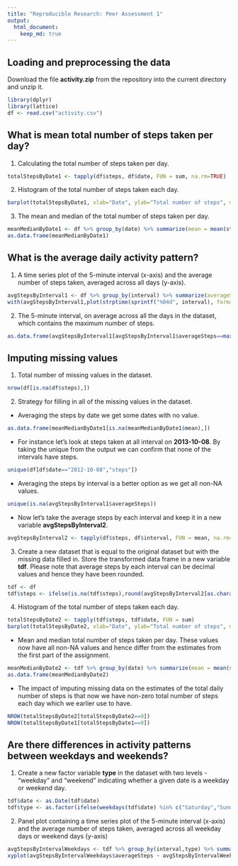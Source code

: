 ```yaml
---
title: "Reproducible Research: Peer Assessment 1"
output: 
  html_document: 
    keep_md: true
---
```



## Loading and preprocessing the data

Download the file **activity.zip** from the repository into the current directory and unzip it.
```r
library(dplyr)
library(lattice)
df <- read.csv("activity.csv")
```

## What is mean total number of steps taken per day?

1. Calculating the total number of steps taken per day.
```r
totalStepsByDate1 <- tapply(df$steps, df$date, FUN = sum, na.rm=TRUE)
```

2. Histogram of the total number of steps taken each day.
```r
barplot(totalStepsByDate1, xlab="Date", ylab="Total number of steps", main="Total number of steps taken each day")
```

3. The mean and median of the total number of steps taken per day.
```r
meanMedianByDate1 <- df %>% group_by(date) %>% summarize(mean = mean(steps, na.rm=TRUE), median = median(steps, na.rm=TRUE))
as.data.frame(meanMedianByDate1)
```

## What is the average daily activity pattern?

1. A time series plot of the 5-minute interval (x-axis) and the average number of steps taken, averaged across all days (y-axis).
```r
avgStepsByInterval1 <- df %>% group_by(interval) %>% summarize(averageSteps = mean(steps, na.rm=TRUE))
with(avgStepsByInterval1,plot(strptime(sprintf("%04d", interval), format="%H%M"),averageSteps,type="l", xlab="Interval", ylab="Average number of steps taken", main="Average daily activity pattern"))
```

2. The 5-minute interval, on average across all the days in the dataset, which contains the maximum number of steps.
```r
as.data.frame(avgStepsByInterval1[avgStepsByInterval1$averageSteps==max(avgStepsByInterval1$averageSteps),])[,1]
```

## Imputing missing values

1. Total number of missing values in the dataset.
```r
nrow(df[is.na(df$steps),])
```

2. Strategy for filling in all of the missing values in the dataset.
- Averaging the steps by date we get some dates with no value.
```r
as.data.frame(meanMedianByDate1[is.na(meanMedianByDate1$mean),])
```
- For instance let's look at steps taken at all interval on **2013-10-08**. By taking the unique from the output we can confirm that none of the intervals have steps.
```r
unique(df[df$date=="2012-10-08","steps"])
```
- Averaging the steps by interval is a better option as we get all non-NA values.
```r
unique(is.na(avgStepsByInterval1$averageSteps))
```
- Now let's take the average steps by each interval and keep it in a new variable **avgStepsByInterval2**. 
```r
avgStepsByInterval2 <- tapply(df$steps, df$interval, FUN = mean, na.rm=TRUE)
```

3. Create a new dataset that is equal to the original dataset but with the missing data filled in. Store the transformed data frame in a new variable **tdf**. Please note that average steps by each interval can be decimal values and hence they have been rounded.
```r
tdf <- df
tdf$steps <- ifelse(is.na(tdf$steps),round(avgStepsByInterval2[as.character(tdf$interval)],digits=0),tdf$steps)
```

4. Histogram of the total number of steps taken each day.
```r
totalStepsByDate2 <- tapply(tdf$steps, tdf$date, FUN = sum)
barplot(totalStepsByDate2, xlab="Date", ylab="Total number of steps", main="Histogram of the total number of steps taken each day")
```

- Mean and median total number of steps taken per day. These values now have all non-NA values and hence differ from the estimates from the first part of the assignment.
```r
meanMedianByDate2 <- tdf %>% group_by(date) %>% summarize(mean = mean(steps, na.rm=TRUE), median = median(steps, na.rm=TRUE))
as.data.frame(meanMedianByDate2)
```
- The impact of imputing missing data on the estimates of the total daily number of steps is that now we have non-zero total number of steps each day which we earlier use to have.
```r
NROW(totalStepsByDate2[totalStepsByDate2==0])
NROW(totalStepsByDate1[totalStepsByDate1==0])
```

## Are there differences in activity patterns between weekdays and weekends?

1. Create a new factor variable **type** in the dataset with two levels - "weekday" and "weekend" indicating whether a given date is a weekday or weekend day.
```r
tdf$date <- as.Date(tdf$date) 
tdf$type <- as.factor(ifelse(weekdays(tdf$date) %in% c("Saturday","Sunday"),"weekend","weekday"))
```

2. Panel plot containing a time series plot of the 5-minute interval (x-axis) and the average number of steps taken, averaged across all weekday days or weekend days (y-axis)
```r
avgStepsByIntervalWeekdays <- tdf %>% group_by(interval,type) %>% summarize(averageSteps = mean(steps, na.rm=TRUE))
xyplot(avgStepsByIntervalWeekdays$averageSteps ~ avgStepsByIntervalWeekdays$interval | avgStepsByIntervalWeekdays$type, layout=c(1,2), type="l", xlab="Interval", ylab="Number of steps")
```
